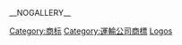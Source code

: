 __NOGALLERY__
{{commonscat|Logos of airlines}}
[[Category:商标|Category:商标]]
[[Category:運輸公司商標|Category:運輸公司商標]]
[[Category:航空公司|Logos]]